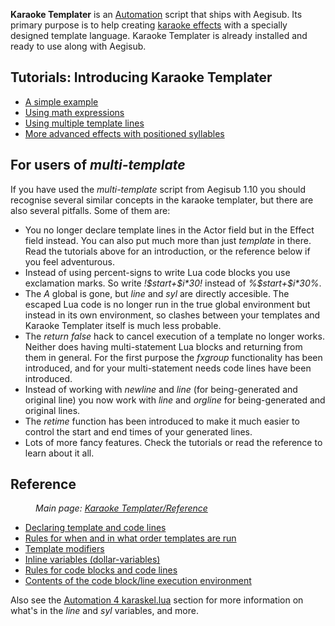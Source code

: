 '''Karaoke Templater''' is an [[Automation]] script that ships with Aegisub. Its primary purpose is to help creating [[Glossary:Karaoke effect|karaoke effects]] with a specially designed template language. Karaoke Templater is already installed and ready to use along with Aegisub.

== Tutorials: Introducing Karaoke Templater ==
* [[Karaoke Templater Tutorial 1|A simple example]]
* [[Karaoke Templater Tutorial 2|Using math expressions]]
* [[Karaoke Templater Tutorial 3|Using multiple template lines]]
* [[Karaoke Templater Tutorial 4|More advanced effects with positioned syllables]]

{{Todo|Plan more tutorials. Also actually write those above.}}

== For users of ''multi-template'' ==
If you have used the ''multi-template'' script from Aegisub 1.10 you should recognise several similar concepts in the karaoke templater, but there are also several pitfalls. Some of them are:

* You no longer declare template lines in the Actor field but in the Effect field instead. You can also put much more than just ''template'' in there. Read the tutorials above for an introduction, or the reference below if you feel adventurous.
* Instead of using percent-signs to write Lua code blocks you use exclamation marks. So write ''!$start+$i*30!'' instead of ''%$start+$i*30%''.
* The ''A'' global is gone, but ''line'' and ''syl'' are directly accesible. The escaped Lua code is no longer run in the true global environment but instead in its own environment, so clashes between your templates and Karaoke Templater itself is much less probable.
* The ''return false'' hack to cancel execution of a template no longer works. Neither does having multi-statement Lua blocks and returning from them in general. For the first purpose the ''fxgroup'' functionality has been introduced, and for your multi-statement needs code lines have been introduced.
* Instead of working with ''newline'' and ''line'' (for being-generated and original line) you now work with ''line'' and ''orgline'' for being-generated and original lines.
* The ''retime'' function has been introduced to make it much easier to control the start and end times of your generated lines.
* Lots of more fancy features. Check the tutorials or read the reference to learn about it all.

== Reference ==
:''Main page: [[Karaoke Templater/Reference]]''

* [[Karaoke Templater/Reference/Declaring template and code lines|Declaring template and code lines]]
* [[Karaoke Templater/Reference/Template execution rules and order|Rules for when and in what order templates are run]]
* [[Karaoke Templater/Reference/Template modifiers|Template modifiers]]
* [[Karaoke Templater/Reference/Inline variables|Inline variables (dollar-variables)]]
* [[Karaoke Templater/Reference/Code lines and blocks|Rules for code blocks and code lines]]
* [[Karaoke Templater/Reference/Code execution environment|Contents of the code block/line execution environment]]

Also see the [[Automation 4 karaskel.lua]] section for more information on what's in the ''line'' and ''syl'' variables, and more.